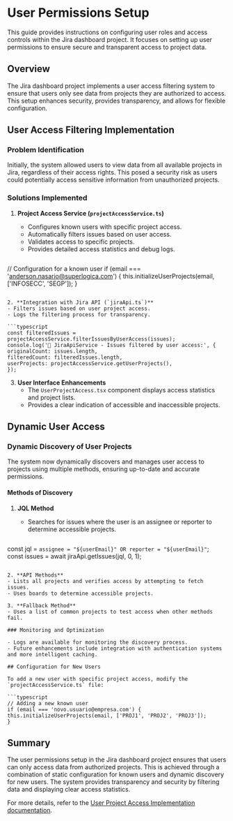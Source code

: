 # User Permissions Setup

This guide provides instructions on configuring user roles and access controls within the Jira dashboard project. It focuses on setting up user permissions to ensure secure and transparent access to project data.

## Overview

The Jira dashboard project implements a user access filtering system to ensure that users only see data from projects they are authorized to access. This setup enhances security, provides transparency, and allows for flexible configuration.

## User Access Filtering Implementation

### Problem Identification

Initially, the system allowed users to view data from all available projects in Jira, regardless of their access rights. This posed a security risk as users could potentially access sensitive information from unauthorized projects.

### Solutions Implemented

1. **Project Access Service (`projectAccessService.ts`)**
   - Configures known users with specific project access.
   - Automatically filters issues based on user access.
   - Validates access to specific projects.
   - Provides detailed access statistics and debug logs.

   ```typescript
// Configuration for a known user
if (email === 'anderson.nasario@superlogica.com') {
this.initializeUserProjects(email, ['INFOSECC', 'SEGP']);
}
   ```

2. **Integration with Jira API (`jiraApi.ts`)**
   - Filters issues based on user project access.
   - Logs the filtering process for transparency.

   ```typescript
const filteredIssues = projectAccessService.filterIssuesByUserAccess(issues);
console.log('🔐 JiraApiService - Issues filtered by user access:', {
originalCount: issues.length,
filteredCount: filteredIssues.length,
userProjects: projectAccessService.getUserProjects(),
});
   ```

3. **User Interface Enhancements**
   - The `UserProjectAccess.tsx` component displays access statistics and project lists.
   - Provides a clear indication of accessible and inaccessible projects.

## Dynamic User Access

### Dynamic Discovery of User Projects

The system now dynamically discovers and manages user access to projects using multiple methods, ensuring up-to-date and accurate permissions.

#### Methods of Discovery

1. **JQL Method**
   - Searches for issues where the user is an assignee or reporter to determine accessible projects.

   ```typescript
const jql = `assignee = "${userEmail}" OR reporter = "${userEmail}"`;
const issues = await jiraApi.getIssues(jql, 0, 1);
   ```

2. **API Methods**
   - Lists all projects and verifies access by attempting to fetch issues.
   - Uses boards to determine accessible projects.

3. **Fallback Method**
   - Uses a list of common projects to test access when other methods fail.

### Monitoring and Optimization

- Logs are available for monitoring the discovery process.
- Future enhancements include integration with authentication systems and more intelligent caching.

## Configuration for New Users

To add a new user with specific project access, modify the `projectAccessService.ts` file:

```typescript
// Adding a new known user
if (email === 'novo.usuario@empresa.com') {
this.initializeUserProjects(email, ['PROJ1', 'PROJ2', 'PROJ3']);
}
```

## Summary

The user permissions setup in the Jira dashboard project ensures that users can only access data from authorized projects. This is achieved through a combination of static configuration for known users and dynamic discovery for new users. The system provides transparency and security by filtering data and displaying clear access statistics.

For more details, refer to the [User Project Access Implementation documentation](https://gitdocai-data/organization/org-3b5b9a00-5655-4c1f-96df-503f2619fb1c/repositories/jira-dash/USER_PROJECT_ACCESS_IMPLEMENTATION.md).
